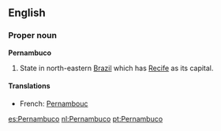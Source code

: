 ==English==

===Proper noun===
'''Pernambuco'''

#State in north-eastern [[Brazil]] which has [[Recife]] as its capital.

====Translations====
*French: [[Pernambouc]]

[[es:Pernambuco]]
[[nl:Pernambuco]]
[[pt:Pernambuco]]
